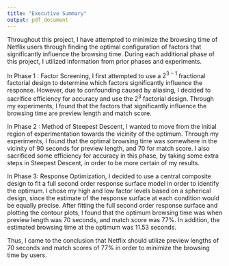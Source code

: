 ```yaml
---
title: "Executive Summary"
output: pdf_document
---
```




  Throughout this project, I have attempted to minimize the browsing time of
Netflix users through finding the optimal configuration of factors that 
significantly influence the browsing time. During each additional phase
of this project, I utilized information from prior phases and experiments.

In Phase 1 : Factor Screening, I first attempted to use a $2^{3-1}$ fractional factorial
design to determine which factors significantly influence the response. However,
due to confounding caused by aliasing, I decided to sacrifice efficiency for
accuracy and use the $2^3$ factorial design. Through my experiments, I found
that the factors that significantly influence the browsing time are preview length
and match score.

In Phase 2 : Method of Steepest Descent, I wanted to move from the initial region
of experimentation towards the vicinity of the optimum. Through my experiments, 
I found that the optimal browsing time was somewhere in the vicinity of 90 seconds for
preview length, and 70 for match score. I also sacrificed some efficiency for 
accuracy in this phase, by taking some extra steps in Steepest Descent, in order
to be more certain of my results.

In Phase 3: Response Optimization, I decided to use a central composite
design to fit a full second order response surface model in order to identify 
the optimum. I chose my high and low factor levels based on a spherical design,
since the estimate of the response surface at each condition would be equally
precise. After fitting the full second order response surface and plotting the
contour plots, I found that the optimum browsing time was when preview length
was 70 seconds, and match score was 77%. In addition, the estimated browsing time
at the optimum was 11.53 seconds.

Thus, I came to the conclusion that Netflix should utilize preview lengths of 
70 seconds and match scores of 77% in order to minimize the browsing time by users.


